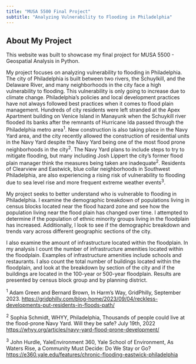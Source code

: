```yaml
---
title: "MUSA 5500 Final Project"
subtitle: "Analyzing Vulnerability to Flooding in Philadelphia"
---
```


## About My Project

This website was built to showcase my final project for MUSA 5500 - Geospatial Analysis in Python. 

My project focuses on analyzing vulnerability to flooding in Philadelphia. The city of Philadelphia is built between two rivers, the Schuylkill, and the Delaware River, 
and many neighborhoods in the city face a high vulnerability to flooding. This vulnerability is only going to increase due to climate change. Philadelphia's policies and 
local development practices have not always followed best practices when it comes to flood plain management. Hundreds of city residents were left stranded at the 
Apex Apartment building on Venice Island in Manayunk when the Schuykill river flooded its banks after the remnants of Hurricane Ida passed through the 
Philadelphia metro area^1^. New construction is also taking place in the Navy Yard area, and the city recently allowed the construction of residential units in the
Navy Yard despite the Navy Yard being one of the most flood prone neighborhoods in the city^2^. The Navy Yard plans to include steps to try to mitigate flooding, 
but many including Josh Lippert the city’s former flood plain manager think the measures being taken are inadequate^2^. Residents of Clearview and Eastwick, 
blue collar neighborhoods in Southwest Philadelphia, are also experiencing a rising risk of vulnerability to flooding due to sea level rise and 
more frequent extreme weather events^3^. 

My project seeks to better understand who is vulnerable to flooding in Philadelphia. I examine the demographic breakdown of populations living in census blocks
located near the flood hazard zone and see how the population living near the flood plain has changed over time. I attempted to determine if the population of ethnic
minority groups living in the floodplain has increased. Additionally, I look to see if the demographic breakdown and trends vary across different geographic
sections of the city.

I also examine the amount of infrastructure located within the floodplain. In my analysis I count the number of infrastructure amenities located within the floodplain.
Examples of infrastructure amenities include schools and restaurants. I also count the total number of buildings located within the floodplain, and look at the breakdown 
by section of the city and if the buildings are located in the 100-year or 500-year floodplain. Results are presented by census block group and by planning district.




^1^  Adam Green and Bernard Brown, In Harm’s Way, GridPhilly, September 2023. [https://gridphilly.com/blog-home/2023/09/04/reckless-developments-put-residents-in-floods-path/](https://gridphilly.com/blog-home/2023/09/04/reckless-developments-put-residents-in-floods-path/)

^2^ Sophia Schmidt, WHYY, Philadelphia, Thousands of people could live at the flood-prone Navy Yard. Will they be safe? July 19th, 2022 [https://whyy.org/articles/navy-yard-flood-prone-development/](https://whyy.org/articles/navy-yard-flood-prone-development/)

^3^ John Hurdle, YaleEnvironment 360, Yale School of Environment, As Waters Rise, a Community Must Decide: Do We Stay or Go? [https://e360.yale.edu/features/chronic-flooding-eastwick-philadelphia](https://e360.yale.edu/features/chronic-flooding-eastwick-philadelphia)